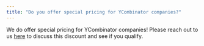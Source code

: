 ```yaml
---
title: "Do you offer special pricing for YCombinator companies?"
---
```


We do offer special pricing for YCombinator companies! Please reach out to us [here](https://www.assemblyai.com/contact) to discuss this discount and see if you qualify.
